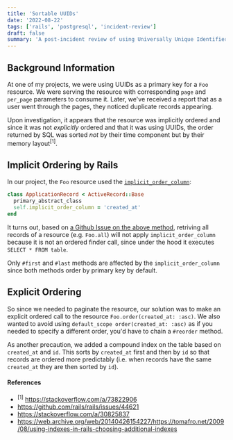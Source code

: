 ```yaml
---
title: 'Sortable UUIDs'
date: '2022-08-22'
tags: ['rails', 'postgresql', 'incident-review']
draft: false
summary: 'A post-incident review of using Universally Unique Identifiers (UUIDs) as a primary key and its implicit ordering'
---
```


## Background Information

At one of my projects, we were using UUIDs as a primary key for a `Foo` resource. We were serving 
the resource with corresponding `page` and `per_page` parameters to consume it. Later, we've received
a report that as a user went through the pages, they noticed duplicate records appearing.

Upon investigation, it appears that the resource was implicitly ordered and since it was not *explicitly*
ordered and that it was using UUIDs, the order returned by SQL was sorted *not* by their time component but
by their memory layout<sup>[1]</sup>.

## Implicit Ordering by Rails

In our project, the `Foo` resource used the 
<a href="https://api.rubyonrails.org/classes/ActiveRecord/ModelSchema.html#method-c-implicit_order_column">`implicit_order_column`</a>:

```rb
class ApplicationRecord < ActiveRecord::Base
  primary_abstract_class
  self.implicit_order_column = 'created_at'
end
```

It turns out, based on [a Github Issue on the above method](https://github.com/rails/rails/issues/44621), retriving all records of a resource (e.g. `Foo.all`) will
not apply `implicit_order_column` because it is not an ordered finder call, since under the hood it executes
`SELECT * FROM table`. 

Only `#first` and `#last` methods are affected by the `implicit_order_column` since both methods
order by primary key by default.


## Explicit Ordering

So since we needed to paginate the resource, our solution was to make an explicit ordered call to the resource `Foo.order(created_at: :asc)`.
We also wanted to avoid using `default_scope order(created_at: :asc)` as if you needed to specify a different order, you'd have to
chain a `#reorder` method.

As another precaution, we added a compound index on the table based on `created_at` and `id`. This sorts by `created_at` first 
and then by `id` so that records are ordered more predictably (i.e. when records have the same `created_at` they are then sorted by `id`).

#### References
- <sup>[1]</sup> https://stackoverflow.com/a/73822906
- https://github.com/rails/rails/issues/44621
- https://stackoverflow.com/a/30825837
- https://web.archive.org/web/20140426154227/https://tomafro.net/2009/08/using-indexes-in-rails-choosing-additional-indexes